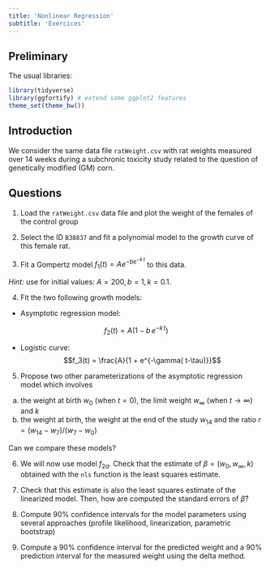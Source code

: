 ```yaml
---
title: 'Nonlinear Regression'
subtitle: 'Exercices'
---
```


## Preliminary {.unnumbered}

The usual libraries: 

```r
library(tidyverse)
library(ggfortify) # extend some ggplot2 features
theme_set(theme_bw())
```

## Introduction

We consider the same data file `ratWeight.csv` with rat weights measured over 14 weeks during a subchronic toxicity study related to the question of genetically modified (GM) corn. 

## Questions

1. Load the `ratWeight.csv` data file and plot the weight of the females of the control group

2. Select the ID `B38837` and fit a polynomial model to the growth curve of this female rat.

3. Fit a Gompertz model $f_1(t) = A e^{-b e^{-k\, t}}$ to this data.

*Hint:* use for initial values: $A = 200, b = 1, k = 0.1$.

4. Fit the two following growth models:

  * Asymptotic regression model:

$$f_2(t)  = A \left( 1 - b\, e^{-k\, t} \right)$$

  * Logistic curve:
$$f_3(t)  = \frac{A}{1 + e^{-\gamma( t-\tau)}}$$



5. Propose two other parameterizations of the asymptotic regression model which involves 

  a. the weight at birth $w_0$ (when $t=0$), the limit weight $w_\infty$ (when $t\to \infty$) and $k$
  b. the weight at birth, the weight at the end of the study $w_{14}$ and the ratio $r=(w_{14}-w_{7})/(w_7 - w_0)$

Can we compare these models?

6. We will now use model $f_{2a}$.  Check that the estimate of $\beta=(w_0, w_\infty, k)$ obtained with the `nls` function is the least squares estimate.

7. Check that this estimate is also the least squares estimate of the linearized model. Then, how are computed the standard errors of $\hat\beta$?

8. Compute 90% confidence intervals for the model parameters using several approaches (profile likelihood, linearization, parametric bootstrap)

9. Compute a 90% confidence interval for the predicted weight and a 90% prediction interval for the measured weight using the delta method.
